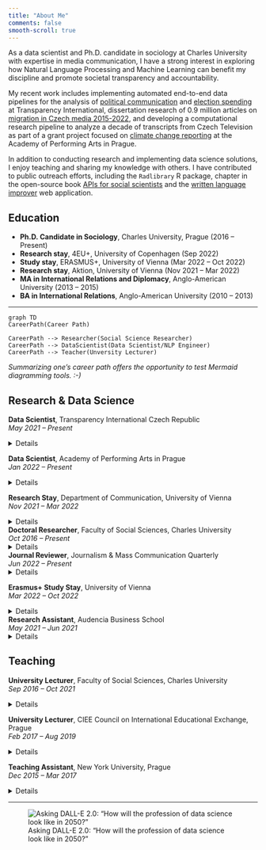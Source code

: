 ```yaml
---
title: "About Me"
comments: false
smooth-scroll: true
---
```


As a data scientist and Ph.D. candidate in sociology at Charles University with expertise in media communication, I have a strong interest in exploring how Natural Language Processing and Machine Learning can benefit my discipline and promote societal transparency and accountability. 

My recent work includes implementing automated end-to-end data pipelines for the analysis of [political communication](https://github.com/opop999/TI_monitoring_fb_political_ads_2023) and [election spending](https://github.com/opop999/TI_monitoring_transparent_accounts_2023) at Transparency International, dissertation research of 0.9 million articles on [migration in Czech media 2015-2022](https://github.com/opop999/media_discourse_research), and developing a computational research pipeline to analyze a decade of transcripts from Czech Television as part of a grant project focused on [climate change reporting](https://github.com/opop999/public_media_climate_change) at the Academy of Performing Arts in Prague.

In addition to conducting research and implementing data science solutions, I enjoy teaching and sharing my knowledge with others. I have contributed to public outreach efforts, including the `Radlibrary` R package, chapter in the open-source book [APIs for social scientists](https://bookdown.org/paul/apis_for_social_scientists/facebook-ad-library-api.html) and the [written language improver](https://opop999.github.io/syntax_improver_static_site/) web application.


## Education

- **Ph.D. Candidate in Sociology**, Charles University, Prague (2016 – Present)
- **Research stay**, 4EU+, University of Copenhagen (Sep 2022)
- **Study stay**, ERASMUS+, University of Vienna (Mar 2022 – Oct 2022)
- **Research stay**, Aktion, University of Vienna (Nov 2021 – Mar 2022)
- **MA in International Relations and Diplomacy**, Anglo-American University (2013 – 2015)
- **BA in International Relations**, Anglo-American University (2010 – 2013)

***

```mermaid
graph TD
CareerPath(Career Path)

CareerPath --> Researcher(Social Science Researcher)
CareerPath --> DataScientist(Data Scientist/NLP Engineer)
CareerPath --> Teacher(Unversity Lecturer)
```
*Summarizing one's career path offers the opportunity to test Mermaid diagramming tools. :-)*

## Research & Data Science

**Data Scientist**, Transparency International Czech Republic <br>
*May 2021 – Present*

<details btn btn-outline-light>
<summary class="btn btn-outline-primary btn-tiny">Details</summary>
  - As a Data Scientist cooperating with Transparency International, I have been responsible for implementing several automated end-to-end data pipelines for the analysis of political communication and election spending in the Czech Republic. These pipelines were crucial for several key projects, including the tracking of political actor spending on transparent bank accounts in 2021 and 2023, and the analysis of Facebook political ads for the 2021 legislative elections, the 2022 municipal and senate elections, and the 2023 presidential elections.
- My work on these projects involved extracting data using API and web scraping techniques, preprocessing and analyzing the data, and creating visualizations using a dashboard with interactive graphs. I also automated the entire process to ensure that we had access to daily updated data. This included close coordination with analysts from AMO (Association for International Affairs) and NLP engineers from Geneea.
- In addition to my work on these data pipelines, I also provided consultation on the technological feasibility and research validity of the "Hate speech on social media" project. I also authored the successfully accepted application to get access to the microtargeting dataset of political ads on Meta's platforms, which enabled us to get a more detailed view on what strategies political actors use on social media.
- Furthermore, I developed a ML classification model to help with the assessment of the transaction types on the transparent bank accounts, which is traditionally manually-intensive. Finally, as part of public outreach, I contributed to the Radlibrary package, which provides high-level access to Meta Ad Library API in R language and wrote a chapter in the open-source book "APIs for social scientists" on the usage of this package.
</details>

**Data Scientist**, Academy of Performing Arts in Prague <br>
*Jan 2022 – Present*

<details btn btn-outline-light>
<summary class="btn btn-outline-primary btn-tiny">Details</summary>
- In my role as a Data Scientist on the grant project focused on Czech Public Television and Climate Change Reporting, I was responsible for developing a computational research pipeline to analyze over 0.6 million transcripts from the Czech Television. This project aims to investigate how climate change is reported on by this public media outlet.
- As part of my responsibilities, I extracted data using the Newton Media API and performed preprocessing techniques, such as lemmatization using UDPipe for the Czech language. The primary analysis for this project involved topic modelling, which I conducted using both LDA and NMF algorithms to provide the best model as determined by area experts. To help with model assessment, I used LDAVis for interactive visualization of each of the models.
- In addition to the main analysis method, I also conducted a sentiment analysis using a pre-trained CZERT/BERT model, accelerated with GPU using Kaggle. I was also responsible for keyword extraction using TF-IDF and KeyBERT from the lemmatized corpus, as well as named entity recognition using a NameTag model.
</details>


**Research Stay**, Department of Communication, University of Vienna <br>
*Nov 2021 – Mar 2022*

<details btn btn-outline-light>
<summary class="btn btn-outline-primary btn-tiny">Details</summary>
- During my research stay at the University of Vienna's Department of Communication, I made significant progress in my research on the media communication of migration in the Czech Republic. Working closely with my collaborator, Irene Elmerot, a linguist from Stockholm University, we accessed the Newton Media API and extracted over 800,000 media articles related to migration between 2015 and the present. We then cleaned the data using Regex and conducted lemmatization, Part-of-Speech tagging, Named Entity Recognition, and sentiment analysis on the entire corpus.
- We also prepared for several planned analyses using R and Python, including word embeddings, word collocations, topic modeling, and keyword extraction. In addition to these efforts, I was also involved in collecting and preparing various contextual datasets for further analysis, including political ads on Facebook and Google, tweets from top Czech media outlets, parliamentary speeches, and disinformation narratives. I also gained access to CrowdTangle's research platform and downloaded data on Google Trends and Wikipedia to measure the salience of migration in the Czech Republic.
- My stay was significantly aided by the academic supervision of Jörg Matthes and the opportunity to participate in the events of the AdMe research group and, especially, the Computational Communication Lab, where we presented our preliminary findings. Overall, my research stay under the "Aktion Österreich-Tschechien" grant at the University of Vienna allowed me to make significant progress in my Ph.D. research and enhance my knowledge and skills in natural language processing and computational communication research.
</details>

**Doctoral Researcher**, Faculty of Social Sciences, Charles University <br>
*Oct 2016 – Present*
<details btn btn-outline-light>
<summary class="btn btn-outline-primary btn-tiny">Details</summary>
- As a Doctoral Researcher in Sociology at Charles University, I have gained extensive research and academic writing experience in addition to my dissertation research.
I was the principal researcher of the Charles University Grant no. 1380218, "Czech Media and the European Refugee Crisis," where I studied the role of the media in shaping public perceptions and attitudes towards refugees in the Czech Republic.
- I have also been a researcher in the European COST Action project “Populist Political Communication in Europe,” where I have been a part of a multinational team investigating the use of populist rhetoric in political communication across Europe. As part of this project, I underwent a training workshop in Zurich and attended several meetings of the COST Action group in Madrid, Sarajevo, and Prague.
- In addition, I have also worked as a research assistant on two Czech Science Foundation grants of my academic supervisor, Vaclav Stetka, providing support for research projects in media sociology.
- Finally, I have been involved in modeling predictors of depression within the international project "Pandemic Emergency in Social Perspective: evidence from large Web-survey research." In this project, I have used statistical techniques to identify factors that may be associated with an increased risk of depression during the COVID-19 pandemic.
</details>

**Journal Reviewer**, Journalism & Mass Communication Quarterly <br>
*Jun 2022 – Present*
<details btn btn-outline-light>
<summary class="btn btn-outline-primary btn-tiny">Details</summary>
- As a Peer Reviewer for the Journalism & Mass Communication Quarterly journal, I have been responsible for reviewing and providing feedback on manuscripts submitted to the journal. This involves carefully reading and assessing the manuscripts, considering their relevance, originality, and quality, and offering constructive suggestions to the authors to help improve their work.
</details>

**Erasmus+ Study Stay**, University of Vienna <br>
*Mar 2022 – Oct 2022*

<details btn btn-outline-light>
<summary class="btn btn-outline-primary btn-tiny">Details</summary>
- During my Erasmus study stay at the University of Vienna, I had the opportunity to further my theoretical and practical knowledge. 
- I took three courses: Science Communication, Longitudinal Methods, and Urban Sociology.
- These classes allowed me to broaden my understanding of how to effectively communicate scientific ideas to the public, how to design and analyze longitudinal data programmatically, and how to interpret the social, economic, and cultural factors shaping urban spaces.
</details>

**Research Assistant**, Audencia Business School <br>
*May 2021 – Jun 2021*
<details btn btn-outline-light>
<summary class="btn btn-outline-primary btn-tiny">Details</summary>
- As part of my work on the OPTED (Observatory for Political Texts in European Democracies) project, I conducted thorough literature research on citizen-produced political texts and provided a quantitative summary and a content analysis.
- The OPTED project is an EU-funded initiative that aims to establish a European research infrastructure to support political text analysis. A significant portion of the academic literature focused on machine learning and natural language processing techniques to study large corpora of political texts, which helped me to deepen my theoretical understanding of this field.
</details>

## Teaching

**University Lecturer**, Faculty of Social Sciences, Charles University <br>
*Sep 2016 – Oct 2021*

<details btn btn-outline-light>
<summary class="btn btn-outline-primary btn-tiny">Details</summary>
- During my Ph.D. studies in Sociology at Charles University Prague, I gained a year-long teaching experience. As a co-lecturer and assistant, I worked closely with Dr. Dino Numerato on his Media & Society and Digital Sociology courses. I also co-taught Introduction to Sociology and History of Sociology courses, providing students with a strong foundation in these subjects.
- In addition to my teaching responsibilities, I oversaw the creation of over 60 Wikipedia sociological articles through student teamwork. I also served as an advisor to four bachelor theses on media sociology, providing guidance and support to my students as they completed their research. I also wrote several opponent reviews, evaluating the quality and accuracy of my students' work.
</details>

**University Lecturer**, CIEE Council on International Educational Exchange, Prague <br>
*Feb 2017 – Aug 2019*

<details btn btn-outline-light>
<summary class="btn btn-outline-primary btn-tiny">Details</summary>
- As a university lecturer for the CIEE Council on International Educational Exchange, I have taught a variety of courses, including European Populism, Media Sociology, Cold War Confrontation, and Nationalism & Democracy. I have a strong passion for education and enjoy sharing my knowledge with students.
- I have undergone several pedagogical workshops focused on teaching methodology and have authored one of the courses (Media Sociology) and co-authored another (European Populism).
At CIEE, I have had the opportunity to help international students students from diverse backgrounds learn more about important social and political issues, with an emphasis on the local Czech context. In this role, I have developed my skills in student-centered learning, curriculum development, classroom management, and effective communication.
- I am committed to providing a high-quality educational experience for my students and helping them to develop a deep understanding of the subject matter. To this end, I have utilized a variety of forms of learning, including seminars, discussions, on-site visits, and guest lecturers, to create an engaging and dynamic classroom environment.
</details>

**Teaching Assistant**, New York University, Prague <br>
*Dec 2015 – Mar 2017*

<details btn btn-outline-light>
<summary class="btn btn-outline-primary btn-tiny .btn-group-right">Details</summary>
- As a teaching assistant, I provided support to Dr. Tomas Klvana in the Global Media Seminar and Organizational Communication courses. My responsibilities included grading assignments, facilitating class discussions, and assisting students with any questions or concerns they had about the course material.
- I also assisted Dr. Klvana with any administrative tasks related to the courses, such as managing course materials and communicating with students. Through this role, I was able to contribute to the success of the courses and the learning of the students.
</details>

*** 

![Asking DALL-E 2.0: "How will the profession of data science look like in 2050?"](images/data_science.png)

